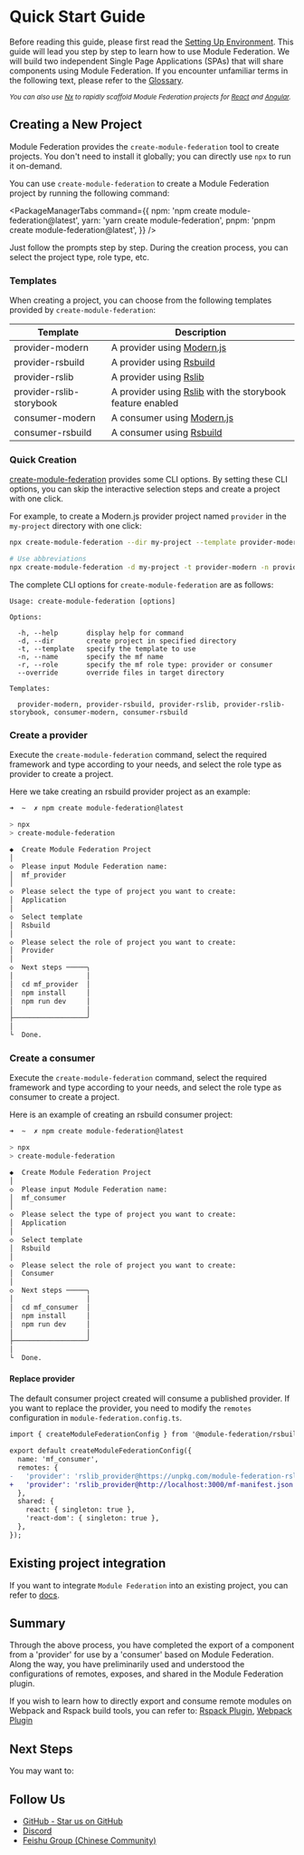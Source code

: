 
# Quick Start Guide

Before reading this guide, please first read the [Setting Up Environment](./setting-up-env). This guide will lead you step by step to learn how to use Module Federation. We will build two independent Single Page Applications (SPAs) that will share components using Module Federation. If you encounter unfamiliar terms in the following text, please refer to the [Glossary](./glossary).

_<Badge text="Note:" type="info" /> <small>You can also use [Nx](https://nx.dev) to rapidly scaffold Module Federation projects for [React](../../practice/frameworks/react/using-nx-for-react) and [Angular](../../practice/frameworks/angular/using-nx-for-angular).</small>_

## Creating a New Project

Module Federation provides the `create-module-federation` tool to create projects. You don't need to install it globally; you can directly use `npx` to run it on-demand.

You can use `create-module-federation` to create a Module Federation project by running the following command:

<PackageManagerTabs
  command={{
    npm: 'npm create module-federation@latest',
    yarn: 'yarn create module-federation',
    pnpm: 'pnpm create module-federation@latest',
  }}
/>

Just follow the prompts step by step. During the creation process, you can select the project type, role type, etc.

### Templates

When creating a project, you can choose from the following templates provided by `create-module-federation`:

| Template              | Description                                                         |
| --------------------- | ------------------------------------------------------------ |
| provider-modern       | A provider using [Modern.js](https://modernjs.dev/)             |
| provider-rsbuild      | A provider using [Rsbuild](https://rsbuild.dev/)                |
| provider-rslib        | A provider using [Rslib](https://lib.rsbuild.dev/)              |
| provider-rslib-storybook | A provider using [Rslib](https://lib.rsbuild.dev/) with the storybook feature enabled |
| consumer-modern       | A consumer using [Modern.js](https://modernjs.dev/)             |
| consumer-rsbuild      | A consumer using [Rsbuild](https://rsbuild.dev/)                |

### Quick Creation

[create-module-federation](https://www.npmjs.com/package/create-module-federation) provides some CLI options. By setting these CLI options, you can skip the interactive selection steps and create a project with one click.

For example, to create a Modern.js provider project named `provider` in the `my-project` directory with one click:

```bash
npx create-module-federation --dir my-project --template provider-modern --name provider

# Use abbreviations
npx create-module-federation -d my-project -t provider-modern -n provider
```

The complete CLI options for `create-module-federation` are as follows:

```text
Usage: create-module-federation [options]

Options:

  -h, --help       display help for command
  -d, --dir        create project in specified directory
  -t, --template   specify the template to use
  -n, --name       specify the mf name
  -r, --role       specify the mf role type: provider or consumer
  --override       override files in target directory

Templates:

  provider-modern, provider-rsbuild, provider-rslib, provider-rslib-storybook, consumer-modern, consumer-rsbuild
```

### Create a provider

Execute the `create-module-federation` command, select the required framework and type according to your needs, and select the role type as provider to create a project.

Here we take creating an rsbuild provider project as an example:

```bash
➜  ~  ✗ npm create module-federation@latest

> npx
> create-module-federation

◆  Create Module Federation Project
│
◇  Please input Module Federation name:
│  mf_provider
│
◇  Please select the type of project you want to create:
│  Application
│
◇  Select template
│  Rsbuild
│
◇  Please select the role of project you want to create:
│  Provider
│
◇  Next steps ─────╮
│                  │
│  cd mf_provider  │
│  npm install     │
│  npm run dev     │
│                  │
├──────────────────╯
│
└  Done.
```

### Create a consumer

Execute the `create-module-federation` command, select the required framework and type according to your needs, and select the role type as consumer to create a project.

Here is an example of creating an rsbuild consumer project:

```bash
➜  ~  ✗ npm create module-federation@latest

> npx
> create-module-federation

◆  Create Module Federation Project
│
◇  Please input Module Federation name:
│  mf_consumer
│
◇  Please select the type of project you want to create:
│  Application
│
◇  Select template
│  Rsbuild
│
◇  Please select the role of project you want to create:
│  Consumer
│
◇  Next steps ─────╮
│                  │
│  cd mf_consumer  │
│  npm install     │
│  npm run dev     │
│                  │
├──────────────────╯
│
└  Done.
```

#### Replace provider

The default consumer project created will consume a published provider. If you want to replace the provider, you need to modify the `remotes` configuration in `module-federation.config.ts`.

```diff title="module-federation.config.ts"
import { createModuleFederationConfig } from '@module-federation/rsbuild-plugin';

export default createModuleFederationConfig({
  name: 'mf_consumer',
  remotes: {
-   'provider': 'rslib_provider@https://unpkg.com/module-federation-rslib-provider@latest/dist/mf/mf-manifest.json',
+   'provider': 'rslib_provider@http://localhost:3000/mf-manifest.json',
  },
  shared: {
    react: { singleton: true },
    'react-dom': { singleton: true },
  },
});

```

## Existing project integration

If you want to integrate `Module Federation` into an existing project, you can refer to [docs](../../practice/frameworks/index).

## Summary

Through the above process, you have completed the export of a component from a 'provider' for use by a 'consumer' based on Module Federation. Along the way, you have preliminarily used and understood the configurations of remotes, exposes, and shared in the Module Federation plugin.

If you wish to learn how to directly export and consume remote modules on Webpack and Rspack build tools, you can refer to: [Rspack Plugin](../basic/rspack), [Webpack Plugin](../basic/webpack)

## Next Steps


You may want to:

<NextSteps>
  <Step
    href="/guide/start/features"
    title="Feature Navigation"
    description="Learn about all the features provided by Module Federation"
  />
  <Step
    href="/configure"
    title="Review Configuration"
    description="Learn how to configure Module Federation"
  />
  <Step
    href="/guide/start/glossary"
    title="Glossary of Terms"
    description="Understand the concepts related to Module Federation"
  />
</NextSteps>

## Follow Us

* [GitHub - Star us on GitHub](https://github.com/module-federation/core)
* [Discord](https://discord.com/channels/1055442562959290389/1055442563718467637)
* [Feishu Group (Chinese Community)](https://applink.larkoffice.com/client/chat/chatter/add_by_link?link_token=a41s8f79-741f-41ba-8349-395d9a0e9662)
